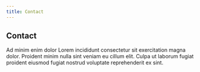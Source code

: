 ```yaml
---
title: Contact
---
```


## Contact

Ad minim enim dolor Lorem incididunt consectetur sit exercitation magna dolor. Proident minim nulla sint veniam eu cillum elit. Culpa ut laborum fugiat proident eiusmod fugiat nostrud voluptate reprehenderit ex sint.
